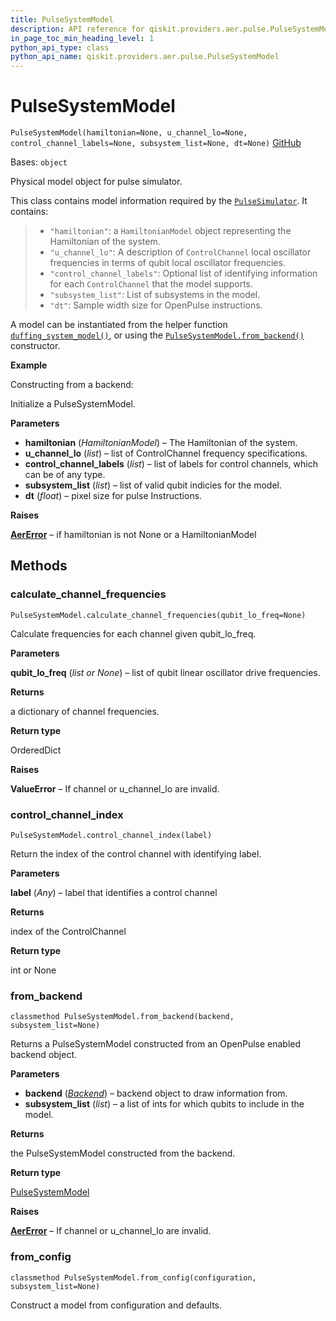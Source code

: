 ```yaml
---
title: PulseSystemModel
description: API reference for qiskit.providers.aer.pulse.PulseSystemModel
in_page_toc_min_heading_level: 1
python_api_type: class
python_api_name: qiskit.providers.aer.pulse.PulseSystemModel
---
```


# PulseSystemModel

<span id="qiskit.providers.aer.pulse.PulseSystemModel" />

`PulseSystemModel(hamiltonian=None, u_channel_lo=None, control_channel_labels=None, subsystem_list=None, dt=None)` [GitHub](https://github.com/qiskit/qiskit-aer/tree/stable/0.9/qiskit/providers/aer/pulse/system_models/pulse_system_model.py "view source code")

Bases: `object`

Physical model object for pulse simulator.

This class contains model information required by the [`PulseSimulator`](qiskit.providers.aer.PulseSimulator "qiskit.providers.aer.PulseSimulator"). It contains:

> *   `"hamiltonian"`: a `HamiltonianModel` object representing the Hamiltonian of the system.
> *   `"u_channel_lo"`: A description of `ControlChannel` local oscillator frequencies in terms of qubit local oscillator frequencies.
> *   `"control_channel_labels"`: Optional list of identifying information for each `ControlChannel` that the model supports.
> *   `"subsystem_list"`: List of subsystems in the model.
> *   `"dt"`: Sample width size for OpenPulse instructions.

A model can be instantiated from the helper function [`duffing_system_model()`](qiskit.providers.aer.pulse.duffing_system_model "qiskit.providers.aer.pulse.duffing_system_model"), or using the [`PulseSystemModel.from_backend()`](qiskit.providers.aer.pulse.PulseSystemModel#from_backend "qiskit.providers.aer.pulse.PulseSystemModel.from_backend") constructor.

**Example**

Constructing from a backend:

Initialize a PulseSystemModel.

**Parameters**

*   **hamiltonian** (*HamiltonianModel*) – The Hamiltonian of the system.
*   **u\_channel\_lo** (*list*) – list of ControlChannel frequency specifications.
*   **control\_channel\_labels** (*list*) – list of labels for control channels, which can be of any type.
*   **subsystem\_list** (*list*) – list of valid qubit indicies for the model.
*   **dt** (*float*) – pixel size for pulse Instructions.

**Raises**

[**AerError**](qiskit.providers.aer.AerError "qiskit.providers.aer.AerError") – if hamiltonian is not None or a HamiltonianModel

## Methods

### calculate\_channel\_frequencies

<span id="qiskit.providers.aer.pulse.PulseSystemModel.calculate_channel_frequencies" />

`PulseSystemModel.calculate_channel_frequencies(qubit_lo_freq=None)`

Calculate frequencies for each channel given qubit\_lo\_freq.

**Parameters**

**qubit\_lo\_freq** (*list or None*) – list of qubit linear oscillator drive frequencies.

**Returns**

a dictionary of channel frequencies.

**Return type**

OrderedDict

**Raises**

**ValueError** – If channel or u\_channel\_lo are invalid.

### control\_channel\_index

<span id="qiskit.providers.aer.pulse.PulseSystemModel.control_channel_index" />

`PulseSystemModel.control_channel_index(label)`

Return the index of the control channel with identifying label.

**Parameters**

**label** (*Any*) – label that identifies a control channel

**Returns**

index of the ControlChannel

**Return type**

int or None

### from\_backend

<span id="qiskit.providers.aer.pulse.PulseSystemModel.from_backend" />

`classmethod PulseSystemModel.from_backend(backend, subsystem_list=None)`

Returns a PulseSystemModel constructed from an OpenPulse enabled backend object.

**Parameters**

*   **backend** ([*Backend*](qiskit.providers.Backend "qiskit.providers.Backend")) – backend object to draw information from.
*   **subsystem\_list** (*list*) – a list of ints for which qubits to include in the model.

**Returns**

the PulseSystemModel constructed from the backend.

**Return type**

[PulseSystemModel](qiskit.providers.aer.pulse.PulseSystemModel "qiskit.providers.aer.pulse.PulseSystemModel")

**Raises**

[**AerError**](qiskit.providers.aer.AerError "qiskit.providers.aer.AerError") – If channel or u\_channel\_lo are invalid.

### from\_config

<span id="qiskit.providers.aer.pulse.PulseSystemModel.from_config" />

`classmethod PulseSystemModel.from_config(configuration, subsystem_list=None)`

Construct a model from configuration and defaults.

